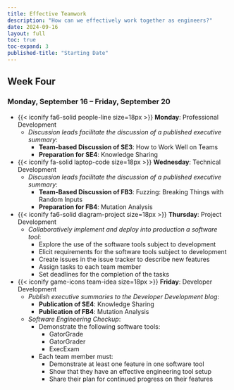 ```yaml
---
title: Effective Teamwork
description: "How can we effectively work together as engineers?"
date: 2024-09-16
layout: full
toc: true
toc-expand: 3
published-title: "Starting Date"
---
```


## Week Four

### Monday, September 16 -- Friday, September 20

- {{< iconify fa6-solid people-line size=18px >}} **Monday**: Professional Development
  - *Discussion leads facilitate the discussion of a published executive summary*:
    - **Team-based Discussion of SE3**: How to Work Well on Teams
    - **Preparation for SE4**: Knowledge Sharing
- {{< iconify fa-solid laptop-code size=18px >}} **Wednesday**: Technical Development
  - *Discussion leads facilitate the discussion of a published executive summary*:
    - **Team-Based Discussion of FB3**: Fuzzing: Breaking Things with Random Inputs
    - **Preparation for FB4**: Mutation Analysis
- {{< iconify fa6-solid diagram-project size=18px >}} **Thursday**: Project Development
  - *Collaboratively implement and deploy into production a software tool*:
    - Explore the use of the software tools subject to development
    - Elicit requirements for the software tools subject to development
    - Create issues in the issue tracker to describe new features
    - Assign tasks to each team member
    - Set deadlines for the completion of the tasks
- {{< iconify game-icons team-idea size=18px >}} **Friday**: Developer Development
    - *Publish executive summaries to the Developer Development blog*:
        - **Publication of SE4**: Knowledge Sharing
        - **Publication of FB4**: Mutation Analysis
    - *Software Engineering Checkup*:
      - Demonstrate the following software tools:
        - GatorGrade
        - GatorGrader
        - ExecExam
      - Each team member must:
        - Demonstrate at least one feature in one software tool
        - Show that they have an effective engineering tool setup
        - Share their plan for continued progress on their features
